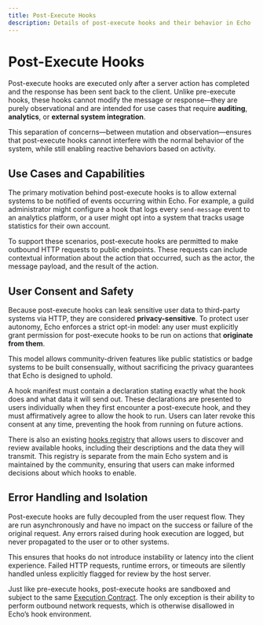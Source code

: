 ```yaml
---
title: Post-Execute Hooks
description: Details of post-execute hooks and their behavior in Echo
---
```


# Post-Execute Hooks

Post-execute hooks are executed only after a server action has completed and the response has been sent back to the
client. Unlike pre-execute hooks, these hooks cannot modify the message or response—they are purely observational and
are intended for use cases that require **auditing**, **analytics**, or **external system integration**.

This separation of concerns—between mutation and observation—ensures that post-execute hooks cannot interfere with the
normal behavior of the system, while still enabling reactive behaviors based on activity.

## Use Cases and Capabilities

The primary motivation behind post-execute hooks is to allow external systems to be notified of events occurring within
Echo. For example, a guild administrator might configure a hook that logs every `send-message` event to an analytics
platform, or a user might opt into a system that tracks usage statistics for their own account.

To support these scenarios, post-execute hooks are permitted to make outbound HTTP requests to public endpoints.
These requests can include contextual information about the action that occurred, such as the actor, the message
payload, and the result of the action.

## User Consent and Safety

Because post-execute hooks can leak sensitive user data to third-party systems via HTTP, they are considered
**privacy-sensitive**. To protect user autonomy, Echo enforces a strict opt-in model: any user must explicitly
grant permission for post-execute hooks to be run on actions that **originate from them**.

This model allows community-driven features like public statistics or badge systems to be built consensually,
without sacrificing the privacy guarantees that Echo is designed to uphold.

A hook manifest must contain a declaration stating exactly what the hook does and what data it will send out. These
declarations are presented to users individually when they first encounter a post-execute hook, and they must
affirmatively agree to allow the hook to run. Users can later revoke this consent at any time, preventing the hook from
running on future actions.

There is also an existing [hooks registry](/docs/hooks/registry/) that allows users to discover and
review available hooks, including their descriptions and the data they will transmit. This registry is separate from the
main Echo system and is maintained by the community, ensuring that users can make informed decisions about which
hooks to enable.

## Error Handling and Isolation

Post-execute hooks are fully decoupled from the user request flow. They are run asynchronously and have no impact on the
success or failure of the original request. Any errors raised during hook execution are logged, but never propagated to
the user or to other systems.

This ensures that hooks do not introduce instability or latency into the client experience. Failed HTTP requests,
runtime errors, or timeouts are silently handled unless explicitly flagged for review by the host server.

Just like pre-execute hooks, post-execute hooks are sandboxed and subject to the same
[Execution Contract](/docs/hooks/contract). The only exception is their ability to perform outbound network
requests, which is otherwise disallowed in Echo’s hook environment.
